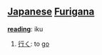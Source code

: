 == [[Japanese]] [[Furigana]] ==                             

'''[[reading]]''': iku

# [[行く]]: to [[go]]